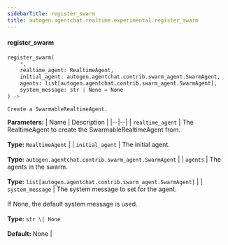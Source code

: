 ```yaml
---
sidebarTitle: register_swarm
title: autogen.agentchat.realtime.experimental.register_swarm
---
```


<code class="doc-symbol doc-symbol-heading doc-symbol-function"></code>
#### register_swarm

```python
register_swarm(
    *,
    realtime_agent: RealtimeAgent,
    initial_agent: autogen.agentchat.contrib.swarm_agent.SwarmAgent,
    agents: list[autogen.agentchat.contrib.swarm_agent.SwarmAgent],
    system_message: str | None = None
) -> 
```

    Create a SwarmableRealtimeAgent.

<b>Parameters:</b>
| Name | Description |
|--|--|
| `realtime_agent` | The RealtimeAgent to create the SwarmableRealtimeAgent from.<br/><br/>**Type:** `RealtimeAgent` |
| `initial_agent` | The initial agent.<br/><br/>**Type:** `autogen.agentchat.contrib.swarm_agent.SwarmAgent` |
| `agents` | The agents in the swarm.<br/><br/>**Type:** `list[autogen.agentchat.contrib.swarm_agent.SwarmAgent]` |
| `system_message` | The system message to set for the agent.<br/><br/>If None, the default system message is used.<br/><br/>**Type:** `str \| None`<br/><br/>**Default:** None |

<br />